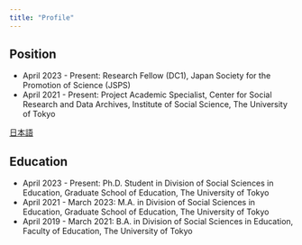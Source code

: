 ```yaml
---
title: "Profile"
---
```


## Position

- April 2023 - Present: Research Fellow (DC1), Japan Society for the Promotion of Science (JSPS)
- April 2021 - Present: Project Academic Specialist, Center for Social Research and Data Archives, Institute of Social Science, The University of Tokyo

:::{.column-margin}
[日本語](./00_profile.qmd){.btn .btn-outline-primary .btn role="button"}
:::

## Education

- April 2023 - Present: Ph.D. Student in Division of Social Sciences in Education, Graduate School of Education, The University of Tokyo
- April 2021 - March 2023: M.A. in Division of Social Sciences in Education, Graduate School of Education, The University of Tokyo
- April 2019 - March 2021: B.A. in Division of Social Sciences in Education, Faculty of Education, The University of Tokyo


